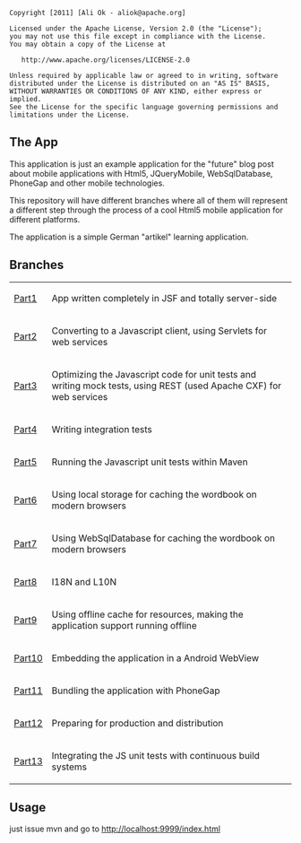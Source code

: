 <!--
~ Copyright [2011] [Ali Ok - aliok@apache.org]
~
~    Licensed under the Apache License, Version 2.0 (the "License");
~    you may not use this file except in compliance with the License.
~    You may obtain a copy of the License at
~
~        http://www.apache.org/licenses/LICENSE-2.0
~
~    Unless required by applicable law or agreed to in writing, software
~    distributed under the License is distributed on an "AS IS" BASIS,
~    WITHOUT WARRANTIES OR CONDITIONS OF ANY KIND, either express or implied.
~    See the License for the specific language governing permissions and
~    limitations under the License.
-->

<pre>
Copyright [2011] [Ali Ok - aliok@apache.org]

Licensed under the Apache License, Version 2.0 (the "License");
you may not use this file except in compliance with the License.
You may obtain a copy of the License at

   http://www.apache.org/licenses/LICENSE-2.0

Unless required by applicable law or agreed to in writing, software
distributed under the License is distributed on an "AS IS" BASIS,
WITHOUT WARRANTIES OR CONDITIONS OF ANY KIND, either express or implied.
See the License for the specific language governing permissions and
limitations under the License.
</pre>

== The App  ==

This application is just an example application for the "future" blog post about mobile applications
with Html5, JQueryMobile, WebSqlDatabase, PhoneGap and other mobile technologies.

This repository will have different branches where all of them will represent a different step through
the process of a cool Html5 mobile application for different platforms.

The application is a simple German "artikel" learning application.

== Branches ==

{| border="1" align="center" width="100%"
|[https://github.com/aliok/js-experiments-artikel/tree/master/part1 Part1]
|App written completely in JSF and totally server-side
|-
|[https://github.com/aliok/js-experiments-artikel/tree/master/part2 Part2]
|Converting to a Javascript client, using Servlets for web services
|-
|[https://github.com/aliok/js-experiments-artikel/tree/master/part3 Part3]
|Optimizing the Javascript code for unit tests and writing mock tests, using REST (used Apache CXF) for web services
|-
|[https://github.com/aliok/js-experiments-artikel/tree/master/part4 Part4]
|Writing integration tests
|-
|[https://github.com/aliok/js-experiments-artikel/tree/master/part5 Part5]
|Running the Javascript unit tests within Maven
|-
|[https://github.com/aliok/js-experiments-artikel/tree/master/part6 Part6]
|Using local storage for caching the wordbook on modern browsers
|-
|[https://github.com/aliok/js-experiments-artikel/tree/master/part7 Part7]
|Using WebSqlDatabase for caching the wordbook on modern browsers
|-
|[https://github.com/aliok/js-experiments-artikel/tree/master/part8 Part8]
|I18N and L10N
|-
|[https://github.com/aliok/js-experiments-artikel/tree/master/part9 Part9]
|Using offline cache for resources, making the application support running offline
|-
|[https://github.com/aliok/js-experiments-artikel/tree/master/part10 Part10]
|Embedding the application in a Android WebView
|-
|[https://github.com/aliok/js-experiments-artikel/tree/master/part11 Part11]
|Bundling the application with PhoneGap
|-
|[https://github.com/aliok/js-experiments-artikel/tree/master/part12 Part12]
|Preparing for production and distribution
|-
|[https://github.com/aliok/js-experiments-artikel/tree/master/part13 Part13]
|Integrating the JS unit tests with continuous build systems
|}


== Usage ==

just issue mvn and go to http://localhost:9999/index.html

